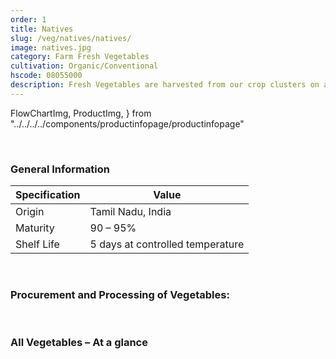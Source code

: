 ```yaml
---
order: 1
title: Natives
slug: /veg/natives/natives/
image: natives.jpg
category: Farm Fresh Vegetables
cultivation: Organic/Conventional
hscode: 08055000
description: Fresh Vegetables are harvested from our crop clusters on a daily basis, processed and then distributed to domestic as well as international uyers. Our Supply chain is demand driven and helps in reducing the transit time from farm to table. This ensures freshness and reduces post-harvest loss.
---
```


  FlowChartImg,
  ProductImg,
} from "../../../../components/productinfopage/productinfopage"


<Container>
  <Wrapper topmargin bottommargin topmarginmobile>
    <Productinfopage title={props.pageContext.frontmatter.title} description={props.pageContext.frontmatter.description} cultivation={props.pageContext.frontmatter.cultivation} hscode={props.pageContext.frontmatter.hscode} category={props.pageContext.frontmatter.category} />

<br />

### General Information

| Specification | Value                            |
| ------------- | -------------------------------- |
| Origin        | Tamil Nadu, India                |
| Maturity      | 90 – 95%                         |
| Shelf Life    | 5 days at controlled temperature |

<br />

### Procurement and Processing of Vegetables:

<FlowChartImg src={FlowChart} alt="product photo" />

<br />

### All Vegetables – At a glance


  <ProductlistSub />


  </Wrapper>
</Container>
